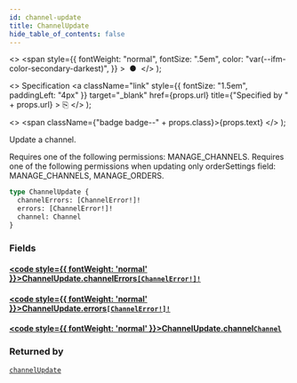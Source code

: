 ```yaml
---
id: channel-update
title: ChannelUpdate
hide_table_of_contents: false
---
```


  <>
    <span
      style={{
        fontWeight: "normal",
        fontSize: ".5em",
        color: "var(--ifm-color-secondary-darkest)",
      }}
    >
      &nbsp;●&nbsp;
    </span>
  </>
);

  <>
    Specification
    <a
      className="link"
      style={{ fontSize: "1.5em", paddingLeft: "4px" }}
      target="\_blank"
      href={props.url}
      title={"Specified by " + props.url}
    >
      ⎘
    </a>
  </>
);

  <>
    <span className={"badge badge--" + props.class}>{props.text}</span>
  </>
);

Update a channel.

Requires one of the following permissions: MANAGE_CHANNELS.
Requires one of the following permissions when updating only orderSettings field: MANAGE_CHANNELS, MANAGE_ORDERS.

```graphql
type ChannelUpdate {
  channelErrors: [ChannelError!]!
  errors: [ChannelError!]!
  channel: Channel
}
```

### Fields

#### [<code style={{ fontWeight: 'normal' }}>ChannelUpdate.<b>channelErrors</b></code>](#)<Bullet />[`[ChannelError!]!`](../../api-reference/objects/channel-error) <Badge class="secondary" text="non-null"/> <Badge class="secondary" text="object"/>

>

#### [<code style={{ fontWeight: 'normal' }}>ChannelUpdate.<b>errors</b></code>](#)<Bullet />[`[ChannelError!]!`](../../api-reference/objects/channel-error) <Badge class="secondary" text="non-null"/> <Badge class="secondary" text="object"/>

>

#### [<code style={{ fontWeight: 'normal' }}>ChannelUpdate.<b>channel</b></code>](#)<Bullet />[`Channel`](../../api-reference/objects/channel) <Badge class="secondary" text="object"/>

>

### Returned by

[`channelUpdate`](../../api-reference/mutations/channel-update) <Badge class="secondary" text="mutation"/>

